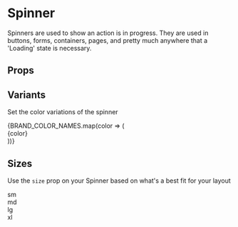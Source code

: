 
<Meta title="Components/Spinner/Overview" component={Spinner} />

# Spinner

Spinners are used to show an action is in progress.
They are used in buttons, forms, containers, pages,
and pretty much anywhere that a 'Loading' state is necessary.

<Canvas isExpanded>
  <Spinner />
</Canvas>

## Props

<ArgsTable of={Spinner} />

## Variants

Set the color variations of the spinner

<Canvas>
  <Story name="Variants">
    <Box display="block" childGap="md">
      {BRAND_COLOR_NAMES.map(color => (
        <Box direction="row" childGap="sm">
          <Spinner variant={color} />
          <div style={{ marginBottom: '0.25rem' }}>{color}</div>
        </Box>
      ))}
    </Box>
  </Story>
</Canvas>

## Sizes

Use the `size` prop on your Spinner based on what's a best fit for your layout

<Canvas>
  <Story name="Sizes">
    <Box direction="row" childGap="md">
      <Box direction="row" childGap="sm">
        <Spinner size="sm" />
        <div style={{ marginBottom: '0.25rem' }}>sm</div>
      </Box>
      <Box direction="row" childGap="sm">
        <Spinner size="md" />
        <div style={{ marginBottom: '0.25rem' }}>md</div>
      </Box>
      <Box direction="row" childGap="sm">
        <Spinner size="lg" />
        <div style={{ marginBottom: '0.25rem' }}>lg</div>
      </Box>
      <Box direction="row" childGap="sm">
        <Spinner size="xl" />
        <div style={{ marginBottom: '0.25rem' }}>xl</div>
      </Box>
    </Box>
  </Story>
</Canvas>
